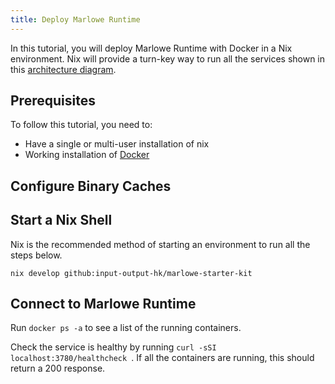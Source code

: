 ```yaml
---
title: Deploy Marlowe Runtime
---
```


In this tutorial, you will deploy Marlowe Runtime with Docker in a Nix environment. Nix will provide a turn-key way to run all the services shown in this [architecture diagram](../platform-and-architecture/architecture).

## Prerequisites

To follow this tutorial, you need to:

 * Have a single or multi-user installation of nix
 * Working installation of [Docker](https://docs.docker.com/engine/install/)

## Configure Binary Caches


<Configure />

## Start a Nix Shell

Nix is the recommended method of starting an environment to run all the steps below.

```
nix develop github:input-output-hk/marlowe-starter-kit
```

## Connect to Marlowe Runtime

Run `docker ps -a` to see a list of the running containers.

Check the service is healthy by running `curl -sSI localhost:3780/healthcheck
`. If all the containers are running, this should return a 200 response.
